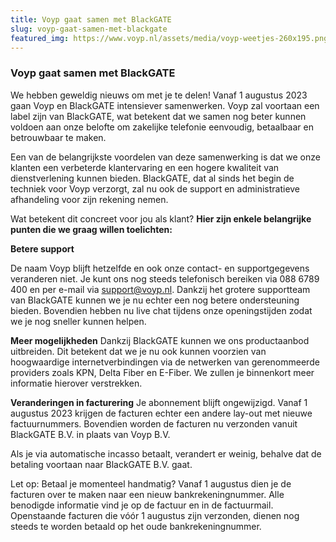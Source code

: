 ```yaml
---
title: Voyp gaat samen met BlackGATE
slug: voyp-gaat-samen-met-blackgate
featured_img: https://www.voyp.nl/assets/media/voyp-weetjes-260x195.png
---
```


### Voyp gaat samen met BlackGATE

We hebben geweldig nieuws om met je te delen! Vanaf 1 augustus 2023 gaan Voyp en BlackGATE intensiever samenwerken. Voyp zal voortaan een label zijn van BlackGATE, wat betekent dat we samen nog beter kunnen voldoen aan onze belofte om zakelijke telefonie eenvoudig, betaalbaar en betrouwbaar te maken.

Een van de belangrijkste voordelen van deze samenwerking is dat we onze klanten een verbeterde klantervaring en een hogere kwaliteit van dienstverlening kunnen bieden. BlackGATE, dat al sinds het begin de techniek voor Voyp verzorgt, zal nu ook de support en administratieve afhandeling voor zijn rekening nemen.

Wat betekent dit concreet voor jou als klant? **Hier zijn enkele belangrijke punten die we graag willen toelichten:**

**Betere support**

De naam Voyp blijft hetzelfde en ook onze contact- en supportgegevens veranderen niet. Je kunt ons nog steeds telefonisch bereiken via 088 6789 400 en per e-mail via support@voyp.nl. Dankzij het grotere supportteam van BlackGATE kunnen we je nu echter een nog betere ondersteuning bieden. Bovendien hebben nu live chat tijdens onze openingstijden zodat we je nog sneller kunnen helpen.

**Meer mogelijkheden**
Dankzij BlackGATE kunnen we ons productaanbod uitbreiden. Dit betekent dat we je nu ook kunnen voorzien van hoogwaardige internetverbindingen via de netwerken van gerenommeerde providers zoals KPN, Delta Fiber en E-Fiber. We zullen je binnenkort meer informatie hierover verstrekken.

**Veranderingen in facturering**
Je abonnement blijft ongewijzigd. Vanaf 1 augustus 2023 krijgen de facturen echter een andere lay-out met nieuwe factuurnummers. Bovendien worden de facturen nu verzonden vanuit BlackGATE B.V. in plaats van Voyp B.V.

Als je via automatische incasso betaalt, verandert er weinig, behalve dat de betaling voortaan naar BlackGATE B.V. gaat.

Let op: Betaal je momenteel handmatig? Vanaf 1 augustus dien je de facturen over te maken naar een nieuw bankrekeningnummer. Alle benodigde informatie vind je op de factuur en in de factuurmail. Openstaande facturen die vóór 1 augustus zijn verzonden, dienen nog steeds te worden betaald op het oude bankrekeningnummer.
